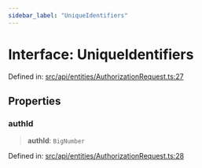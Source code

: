 ```yaml
---
sidebar_label: "UniqueIdentifiers"
---
```


# Interface: UniqueIdentifiers

Defined in: [src/api/entities/AuthorizationRequest.ts:27](https://github.com/PolymeshAssociation/polymesh-sdk/blob/bee6a2fe7a8ce5db42a6982e793782182cde2153/src/api/entities/AuthorizationRequest.ts#L27)

## Properties

### authId

> **authId**: `BigNumber`

Defined in: [src/api/entities/AuthorizationRequest.ts:28](https://github.com/PolymeshAssociation/polymesh-sdk/blob/bee6a2fe7a8ce5db42a6982e793782182cde2153/src/api/entities/AuthorizationRequest.ts#L28)
